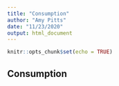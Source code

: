 ```yaml
---
title: "Consumption"
author: "Amy Pitts"
date: "11/23/2020"
output: html_document
---
```


```r
knitr::opts_chunk$set(echo = TRUE)
```

## Consumption
